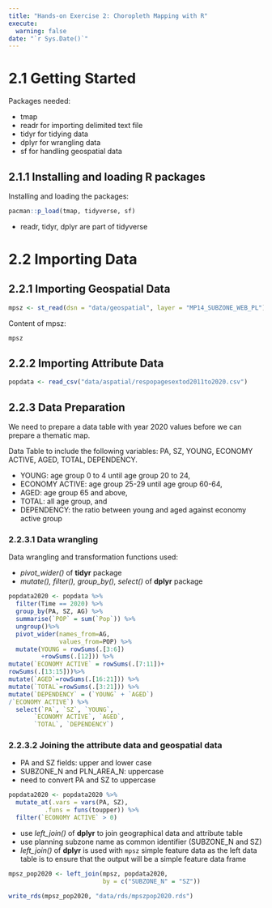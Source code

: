 ```yaml
---
title: "Hands-on Exercise 2: Choropleth Mapping with R"
execute: 
  warning: false
date: "`r Sys.Date()`"
---
```


# 2.1 Getting Started

Packages needed:

-   tmap
-   readr for importing delimited text file
-   tidyr for tidying data
-   dplyr for wrangling data
-   sf for handling geospatial data

## 2.1.1 Installing and loading R packages

Installing and loading the packages:

```r
pacman::p_load(tmap, tidyverse, sf)
```

-   readr, tidyr, dplyr are part of tidyverse

# 2.2 Importing Data

## 2.2.1 Importing Geospatial Data

```r
mpsz <- st_read(dsn = "data/geospatial", layer = "MP14_SUBZONE_WEB_PL")
```

Content of mpsz:

```r
mpsz
```

## 2.2.2 Importing Attribute Data

```r
popdata <- read_csv("data/aspatial/respopagesextod2011to2020.csv")
```

## 2.2.3 Data Preparation

We need to prepare a data table with year 2020 values before we can prepare a thematic map.

Data Table to include the following variables: PA, SZ, YOUNG, ECONOMY ACTIVE, AGED, TOTAL, DEPENDENCY.

-   YOUNG: age group 0 to 4 until age group 20 to 24,
-   ECONOMY ACTIVE: age group 25-29 until age group 60-64,
-   AGED: age group 65 and above,
-   TOTAL: all age group, and
-   DEPENDENCY: the ratio between young and aged against economy active group

### 2.2.3.1 Data wrangling

Data wrangling and transformation functions used:

-   *pivot_wider()* of **tidyr** package
-   *mutate(), filter(), group_by(), select()* of **dplyr** package

```r
popdata2020 <- popdata %>%
  filter(Time == 2020) %>%
  group_by(PA, SZ, AG) %>%
  summarise(`POP` = sum(`Pop`)) %>%
  ungroup()%>%
  pivot_wider(names_from=AG, 
              values_from=POP) %>%
  mutate(YOUNG = rowSums(.[3:6])
         +rowSums(.[12])) %>%
mutate(`ECONOMY ACTIVE` = rowSums(.[7:11])+
rowSums(.[13:15]))%>%
mutate(`AGED`=rowSums(.[16:21])) %>%
mutate(`TOTAL`=rowSums(.[3:21])) %>%  
mutate(`DEPENDENCY` = (`YOUNG` + `AGED`)
/`ECONOMY ACTIVE`) %>%
  select(`PA`, `SZ`, `YOUNG`, 
       `ECONOMY ACTIVE`, `AGED`, 
       `TOTAL`, `DEPENDENCY`)
```

### 2.2.3.2 Joining the attribute data and geospatial data

-   PA and SZ fields: upper and lower case
-   SUBZONE_N and PLN_AREA_N: uppercase
-   need to convert PA and SZ to uppercase

```r
popdata2020 <- popdata2020 %>%
  mutate_at(.vars = vars(PA, SZ), 
          .funs = funs(toupper)) %>%
  filter(`ECONOMY ACTIVE` > 0)
```

-   use *left_join()* of **dplyr** to join geographical data and attribute table
-   use planning subzone name as common identifier (SUBZONE_N and SZ)
-   *left_join()* of **dplyr** is used with `mpsz` simple feature data as the left data table is to ensure that the output will be a simple feature data frame

```r
mpsz_pop2020 <- left_join(mpsz, popdata2020,
                          by = c("SUBZONE_N" = "SZ"))
```


```r
write_rds(mpsz_pop2020, "data/rds/mpszpop2020.rds")
```
